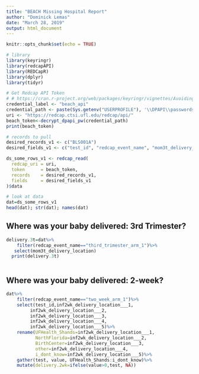 ```yaml
---
title: "BEACH Missing Hospital Report"
author: "Dominick Lemas"
date: "March 28, 2019"
output: html_document
---
```


```r
knitr::opts_chunk$set(echo = TRUE)
```


```r

# library
library(keyringr)
library(redcapAPI)
library(REDCapR)
library(dplyr)
library(tidyr)

# Get Redcap API Token
# # https://cran.r-project.org/web/packages/keyringr/vignettes/Avoiding_plain_text_passwords_in_R_with_keyringr.html
credential_label <- "beach_api"
credential_path <- paste(Sys.getenv("USERPROFILE"), '\\DPAPI\\passwords\\', Sys.info()["nodename"], '\\', credential_label, '.txt', sep="")
uri <- "https://redcap.ctsi.ufl.edu/redcap/api/"
beach_token<-decrypt_dpapi_pw(credential_path)
print(beach_token)

# records to pull
desired_records_v1 <- c("BLS001A")
desired_fields_v1 <- c("test_id", "redcap_event_name", "mom3t_delivery_location", "inf2wk_delivery_location")

ds_some_rows_v1 <- redcap_read(
  redcap_uri = uri, 
  token      = beach_token, 
  records    = desired_records_v1,
  fields     = desired_fields_v1
)$data

# look at data
dat=ds_some_rows_v1
head(dat); str(dat); names(dat)
```
## Where was your baby delivered: 3rd Trimester?

```r
delivery.3t=dat%>%
    filter(redcap_event_name=="third_trimester_arm_1")%>%
   select(mom3t_delivery_location)
  print(delivery.3t)
  
```
## Where was your baby delivered: 2-week?
```r
dat%>%
    filter(redcap_event_name=="two_week_arm_1")%>%
    select(test_id,inf2wk_delivery_location___1, 
         inf2wk_delivery_location___2,
         inf2wk_delivery_location___3,
         inf2wk_delivery_location___4,
         inf2wk_delivery_location___5)%>%
    rename(UFHealth_Shands=inf2wk_delivery_location___1,
           NorthFlorida=inf2wk_delivery_location___2,
           BirthCenter=inf2wk_delivery_location___3,
           other=inf2wk_delivery_location___4,
           i_dont_know=inf2wk_delivery_location___5)%>%
    gather(test, value, UFHealth_Shands:i_dont_know)%>%
    mutate(delivery.2wk=ifelse(value>0,test, NA))
```
